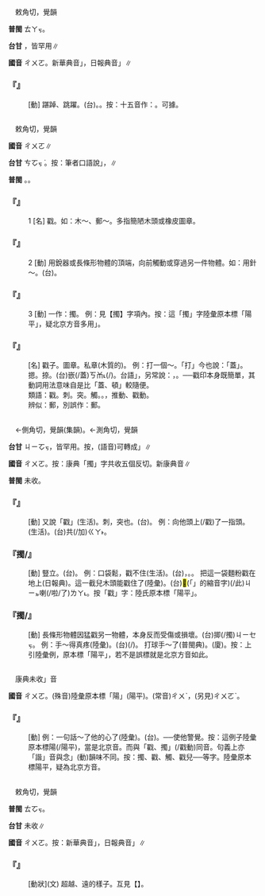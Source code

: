 
=={{ruby|踔|ㄔㄨㄛ}}==

　敕角切，覺韻

'''普閩''' <rt>ㄊㄚㆶ</rt>。

'''台甘''' {{ruby|(文)|ㄑㄧㆦㆶ}}{{ruby|。|ㄉㄠ˪}}，皆罕用∥

'''國音''' <rt>ㄔㄨㄛ</rt>。新華典音{{ruby|「|ㄔㄨㄛ}}」，日報典音{{ruby|「|ㄓㄨㄛˊ}}」∥

    

==='''『{{ruby|踔|ㄔㄨㄛ}}』'''===
: [動] 踸踔、跳躍。(台){{ruby|跳|ㄊㄧㄠ˪}}{{ruby|高|ㄍㄨㄢˊ}}{{ruby|跳|ㄊㄧㄠ˪}}{{ruby|低|ㄍㆤ˫}}。{{ruby|蹌|ㄑㄧㄤˋ}}{{ruby|腳|ㄎㄚ}}{{ruby|枷|ㄍㆤˊ}}。按：十五音作：{{ruby|<mark>&#xf967c;</mark>|ㄑㄧㄤ˫}}{{ruby|腳|ㄎㄚ}}{{ruby|雞|ㄍㄨㆤ}}{{ruby|/|ㄍㆤ}}。可據。
    

=={{ruby|戳|ㄔㄨㄛ}}==

　敕角切，覺韻

'''國音''' <rt>ㄔㄨㄛ</rt>∥

'''台甘''' <rt>ㄘㆦㆶ ͘</rt>。按：筆者口語說{{ruby|「|ㄘㆦㆴ}}」，{{ruby|戳|ㄘㆦㆴ}}{{ruby|印|ㄧㄣ˪}}∥

'''普閩''' {{ruby|(文)|ㄘㄚㆶ ͘}}。{{ruby|(白)|ㄘㆦㆶ ͘}}。

    

==='''『{{ruby|戳|ㄔㄨㄛ}}』'''===
:1  [名] 戳{{ruby|子|·ㄗˇ}}。如：木～、郵～。多指簡陋木頭或橡皮圖章。
    

==='''『{{ruby|戳|ㄔㄨㄛ}}』'''===
:2  [動] 用銳器或長條形物體的頂端，向前觸動或穿過另一件物體。如：用針～。(台){{ruby|用|ㄧㄥ˫}}{{ruby|/|ㄧㆲ˫}}{{ruby|針|ㄗㆰ}}{{ruby|/|ㄐㄧㆰ}}{{ruby|鑿|ㄘㄚㆶ ͘}}{{ruby|通|ㄊㄤ˪}}{{ruby|過|ㄍㄨㆤ˪}}{{ruby|/|ㄍㆤ˪}}。
    

==='''『{{ruby|戳|ㄔㄨㄛ}}』'''===
:3  [動] 一作：擉。 例：見【擉】字項內。按：這「擉」字陸彙原本標「陽平」，疑北京方音多用{{ruby|「|ㄔㄨㄛˊ}}」。
    

==='''『{{ruby|戳|ㄔㄨㄛ}}{{ruby|兒|ㄦ}}』'''===
: [名] 戳子。圖章。私章(木質的)。 例：打一個～。「打」今也說：「蓋」。摁。捺。(台)嵌(/蓋)<rt>ㄎㆰ˪</rt>{{ruby|一|ㄐㄧㆵ ͘}}{{ruby|個|ㆤˊ}}{{ruby|印|ㄧㄣ˪}}(/{{ruby|印|ㄧㄣ˪}}{{ruby|仔|ㄚ}})。台語{{ruby|「|ㄎㆰ˪}}」，另常說：{{ruby|頓|ㄉㆭ˪}}，{{ruby|戳|ㄘㆦㆴ}}{{ruby|/|ㄘㆦㆶ ͘}}。──戳印本身既簡單，其動詞用法意味自是比「蓋、頓」較隨便。
:類語：戳。刺。突。觸。{{ruby|攮|ㄋㄤˇ}}。{{ruby|捅|ㄊㄨㄥˇ}}，推動、戳動。
:
:辨似：郵{{ruby|戳|ㄔㄨㄛ}}，別誤作：郵{{ruby|戮|ㄌㄨˋ}}。
:
    

=={{ruby|擉|ㄔㄨㄛ}}==

　←側角切，覺韻(集韻){{ruby|＝|ㄓㄨㄛ}}。←測角切，覺韻{{ruby|＝|ㄔㄨㄛˋ}}

'''台甘''' <rt>ㄐㄧㆦㆶ</rt>{{ruby|、|ㄑㄧㆦㆶ}}{{ruby|、|ㄒㄧㆦㆶ ͘}}，皆罕用。按{{ruby|：|ㄐㄧㆦㆶ}}，(語音)可轉成{{ruby|「|ㄐㄧㆤㆶ}}」∥

'''國音''' <rt>ㄔㄨㄛ</rt>。按：康典「擉」字共收五個反切。新康典音{{ruby|：|ㄓㄨˊ}}{{ruby|。|ㄓㄨㄛ}}{{ruby|。|ㄓㄨㄛˊ}}{{ruby|。|ㄔㄨㄛˋ}}{{ruby|。|ㄕㄨˊ}}∥

'''普閩''' 未收。

    

==='''『{{ruby|擉|ㄔㄨㄛ}}』'''===
: [動] 又說「戳」(生活)。刺，突也。(台){{ruby|指|ㄍㄧˋ}}{{ruby|突|ㄉㄨㆷ ͘}}。 例：向他頭上{{ruby|～|ㄔㄨㄛ}}(/戳)了一指頭。(生活)。(台){{ruby|對|ㄉㄨㄧ˪}}{{ruby|伊|ㄧ}}{{ruby|丌|ㆤ}}{{ruby|頭|ㄊㄠˊ}}{{ruby|殼|ㄎㄚㆶ}}{{ruby|頂|ㄉㄧㄥˋ}}共(/加)<rt>ㄍㄚ˫</rt>{{ruby|伊|ㄧ}}{{ruby|突|ㄉㄨㆷ ͘}}{{ruby|一|ㄐㄧㆵ ͘}}{{ruby|下|ㆤ˫}}。
    

==='''『擉/{{ruby|戳|ㄔㄨㄛ}}』'''===
: [動] 豎立。(台){{ruby|在|ㄗㄞ˫}}{{ruby|→|ㄘㄞ˫}}{{ruby|起|·ㄎㄧˋ}}{{ruby|來|·ㄌㄞˊ}}。 例：口袋鬆，戳不住(生活)。(台){{ruby|布|ㄅㆦ˪}}{{ruby|袋|ㄉㆤ˫}}{{ruby|仔|ㄚ}}{{ruby|內|ㄌㄞ˫}}{{ruby|袋|ㄉㆤ˫}}{{ruby|物|ㄇㆭㆷ ͘}}{{ruby|/|ㄇㄧㆷ ͘}}，{{ruby|袋|ㄉㆤ˫}}{{ruby|無|ㆠㄜˊ}}{{ruby|實|ㄗㄚㆵ ͘}}。{{ruby|在|ㄗㄞ˫}}{{ruby|→|ㄘㄞ˫}}{{ruby|<mark>&#xffa45;</mark>|ㆠㆤ˫}}{{ruby|/|ㆠㄨㆤ˫}}{{ruby|住|ㄉㄧㄠˊ}}。 把這一袋麵粉戳在地上(日報典)。這一截兒木頭能戳住了(陸彙)。(台)<mark>&#xffb50;</mark>(「{{ruby|此|ㄐㄧˋ}}{{ruby|一|ㄐㄧㆵ ͘}}」的縮音字)(/此)<rt>ㄐㄧㆵ</rt>{{ruby|節|ㄗㄚㆵ}}{{ruby|柴|ㄘㄚˊ}}{{ruby|棵|ㄎㆦ}}{{ruby|在|ㄘㄞ˫}}{{ruby|會|ㄨㆤ˫}}{{ruby|/|ㆤ˫}}{{ruby|住|ㄉㄧㄠˊ}}喇(/啦/了)<rt>ㄌㄚ˪</rt>。按「戳」字：陸氏原本標「陽平」。
    

==='''『擉/{{ruby|戳|ㄔㄨㄛ}}』'''===
: [動] 長條形物體因猛戳另一物體，本身反而受傷或損壞。(台)揤(/擉)<rt>ㄐㄧㆤㆶ</rt>{{ruby|著|ㄉㄧㄜㆷ ͘}}。 例：手～得真疼(陸彙)。(台){{ruby|手|ㄑㄧㄨˋ}}(/{{ruby|指|ㄐㄧㄥˋ}}{{ruby|頭|ㄊㄠˊ}}){{ruby|揤|ㄐㄧㆤㆶ}}{{ruby|一|ㄐㄧㆵ ͘}}{{ruby|下|ㆤ˫}}{{ruby|真|ㄐㄧㄣ}}{{ruby|疼|ㄊㄧㆩ˪}}。 打球手～了(普閩典)。(廈){{ruby|拍|ㄆㄚㆷ}}{{ruby|球|ㄍㄧㄨˊ}}{{ruby|手|ㄑㄧㄨˋ}}{{ruby|踧|ㄐㄧㆤㆶ}}{{ruby|著|ㄉㄧㄜㆷ ͘}}。按：上引陸彙例，原本標「陽平」，若不是誤標就是北京方音如此。
    

=={{ruby|觸|ㄔㄨㄛ}}==

　康典未收{{ruby|「|ㄔㄨㄛ}}」音

'''國音''' <rt>ㄔㄨㄛ</rt>。(殊音)陸彙原本標「陽」(陽平)。(常音)<rt>ㄔㄨˋ</rt>，(另見)<rt>ㄔㄨㄛˋ</rt>。

    

==='''『{{ruby|觸|ㄔㄨㄛ}}』'''===
: [動] 例：一句話～了他的心了(陸彙)。(台){{ruby|一|ㄐㄧㆵ ͘}}{{ruby|句|ㄍㄨ˪}}{{ruby|話|ㄨㆤ˫}}{{ruby|去|ㄎㄧ˪}}{{ruby|觸|ㄑㄧㄚㆶ ͘}}{{ruby|著|ㄉㄧㄜㆷ ͘}}{{ruby|伊|ㄧ}}{{ruby|丌|ㆤ}}{{ruby|心|ㄒㄧㆬ}}{{ruby|肝|ㄍㄨㆩ}}。──使他警覺。按：這例子陸彙原本標陽(/陽平)，當是北京音。而與「戳、擉」(/戳動)同音。句義上亦「諧」音與念{{ruby|「|ㄔㄨˋ}}」({{ruby|觸|ㄔㄨˋ}}動)韻味不同。按：擉、戳、觸、戳兒──等字。陸彙原本標陽平，疑為北京方音。
    

=={{ruby|逴|ㄔㄨㄛ}}==

　敕角切，覺韻

'''普閩''' <rt>ㄊㆦㆶ</rt>。

'''台甘''' 未收∥

'''國音''' <rt>ㄔㄨㄛ</rt>。按：新華典音{{ruby|「|ㄔㄨㄛ}}」，日報典音{{ruby|「|ㄔㄨㄛˋ}}」∥

    

==='''『{{ruby|逴|ㄔㄨㄛ}}』'''===
: [動狀](文) 超越、遠的樣子。互見【{{ruby|逴|ㄔㄨㄛˋ}}】。
    
